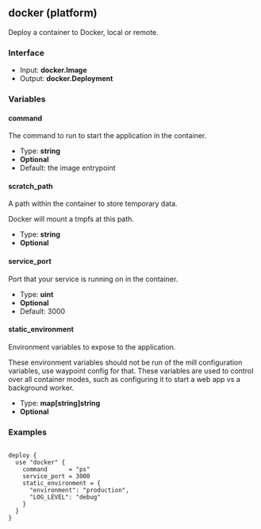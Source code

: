 ## docker (platform)

Deploy a container to Docker, local or remote.

### Interface

- Input: **docker.Image**
- Output: **docker.Deployment**

### Variables

#### command

The command to run to start the application in the container.

- Type: **string**
- **Optional**
- Default: the image entrypoint

#### scratch_path

A path within the container to store temporary data.

Docker will mount a tmpfs at this path.

- Type: **string**
- **Optional**

#### service_port

Port that your service is running on in the container.

- Type: **uint**
- **Optional**
- Default: 3000

#### static_environment

Environment variables to expose to the application.

These environment variables should not be run of the mill configuration variables, use waypoint config for that. These variables are used to control over all container modes, such as configuring it to start a web app vs a background worker.

- Type: **map[string]string**
- **Optional**

### Examples

```

deploy {
  use "docker" {
	command      = "ps"
	service_port = 3000
	static_environment = {
	  "environment": "production",
	  "LOG_LEVEL": "debug"
	}
  }
}

```
